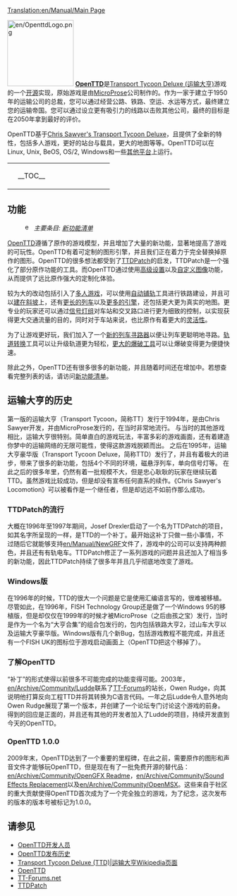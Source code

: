 [[Translation:en/Manual/Main Page]]
{{zh/目录}}

[[File:en/OpenttdLogo.png|left|150px]]
[http://www.openttd.org/ '''OpenTTD''']是<span class="plainlinks">[http://zh.wikipedia.org/wiki/運輸大亨 Transport Tycoon Deluxe (运输大亨)]</span>游戏的一个<span class="plainlinks">[http://zh.wikipedia.org/wiki/开放源代码 开源]</span>实现，原始游戏是由[https://www.wikipedia.org/wiki/MicroProse MicroProse]公司制作的。作为一家于建立于1950年的运输公司的总裁，您可以通过经营公路、铁路、空运、水运等方式，最终建立您的运输帝国。您可以通过设立更有吸引力的线路以击败其他公司，最终的目标是在2050年拿到最好的评价。

OpenTTD基于[http://www.chrissawyer.com/info.htm Chris Sawyer's Transport Tycoon Deluxe]，且提供了全新的特性，包括多人游戏，更好的站台与载具，更大的地图等等。OpenTTD可以在Linux, Unix, BeOS, OS/2, Windows和一些[[en/Archive/Compilation and Ports/Operating system|其他平台]]上运行。

{| align="center"
|colspan=2 style="background:none; border:0px"|
|width=200 style="background:none; border:0px"| __TOC__
|style="background:none; border:0px"| [[File:zh/Main menu new game.png|frame|center|OpenTTD [[en/Manual/Game interface#main-window-contents|初始界面]]]]
|}

==功能==
:[[File:en/Searchtool.png|16px]] ''主要条目: [[en/Archive/Lists/List of New Features|新功能清单]]''

[http://www.openttd.org/ OpenTTD]遵循了原作的游戏模型，并且增加了大量的新功能，显著地提高了游戏的可玩性。OpenTTD有着可定制的图形引擎，并且我们正在着力于完全替换掉原作的图形。OpenTTD的很多想法都受到了[http://www.ttdpatch.net/ TTDPatch]的启发，TTDPatch是一个强化了部分原作功能的工具。而OpenTTD通过使用[[zh/高级设置|高级设置]]以及[[zh/NewGRF|自定义图像]]功能，从而提供了远比原作强大的定制化体验。

较为大的改动包括引入了[[zh/多人游戏|多人游戏]]，可以使用[[zh/自动铺轨|自动铺轨]]工具进行铁路建设，并且可以[[zh/建在斜坡|建在斜坡]]上，还有[[zh/超长列车|更长的列车]]以及[[zh/多头列车|更多的引擎]]，还包括更大更为真实的地图。更专业的玩家还可以通过[[zh/Manual/信号灯|信号灯组]]对车站和交叉路口进行更为细致的控制，以实现获得更大交通流量的目的，同时对于车站来说，也比原作有着更大的[[zh/非规范站台|灵活性]]。

为了让游戏更好玩，我们加入了一个[[en/Archive/Manual/Yet Another Pathfinder|新的列车寻路器]]以便让列车更聪明地寻路。[[zh/轨道转换|轨道转换]]工具可以让升级轨道更为轻松，[[zh/特大爆破|更大的爆破工具]]可以让爆破变得更为便捷快速。

除此之外，OpenTTD还有很多很多的新功能，并且随着时间还在增加中。若想查看完整列表的话，请访问[[en/Archive/Lists/List of New Features|新功能清单]]。

==运输大亨的历史==
第一版的运输大亨（Transport Tycoon，简称TT）发行于1994年，是由Chris Sawyer开发，并由MicroProse发行的，在当时非常地流行。
与当时的其他游戏相比，运输大亨很特别。简单直白的游戏玩法，丰富多彩的游戏画面，还有着建造你梦中的运输网络的无限可能性，使得这款游戏脱颖而出。
之后在1995年，运输大亨豪华版（Transport Tycoon Deluxe，简称TTD）发行了，并且有着极大的进步，带来了很多的新功能，包括4个不同的环境，磁悬浮列车，单向信号灯等。
在此之后的很多年里，仍然有着一批规模不大，但是忠心耿耿的玩家在继续玩着TTD。虽然游戏比较成功，但是却没有宣布任何直系的续作。《Chris Sawyer's Locomotion》可以被看作是一个继任者，但是却远远不如前作那么成功。

===TTDPatch的流行===
大概在1996年至1997年期间，Josef Drexler启动了一个名为TTDPatch的项目，如其名字所呈现的一样，是TTD的一个补丁。最开始这补丁只做一些小事情，不过随后它就能够支持[[en/Manual/NewGRF]]文件了，游戏中的公司可以支持两种颜色，并且还有有轨电车。TTDPatch修正了一系列游戏的问题并且还加入了相当多的新功能，因此TTDPatch持续了很多年并且几乎彻底地改变了游戏。

===Windows版===
在1996年的时候，TTD的很大一个问题是它是使用汇编语言写的，很难被移植。尽管如此，在1996年，FISH Technology Group还是做了一个Windows 95的移植版，但是却仅仅在1999年的时候才被MicroProse（之后由孩之宝）发行，当时是作为一个名为“大亨合集”的组合包发行的，包内包括铁路大亨2，过山车大亨以及运输大亨豪华版。Windows版有几个新Bug，包括游戏教程不能完成，并且还有一个FISH UK的图标位于游戏启动画面上（OpenTTD把这个移掉了）。

===了解OpenTTD===
“补丁”的形式使得以前很多不可能完成的功能变得可能。2003年，[[en/Archive/Community/Ludde]]联系了[http://www.tt-forums.net/ TT-Forums]的站长，Owen Rudge，向其说明他打算反向工程TTD并将其转换为C语言代码。一年之后Ludde令人意外地向Owen Rudge展现了第一个版本，并创建了一个论坛专门讨论这个游戏的前身。得到的回应是正面的，并且还有其他的开发者加入了Ludde的项目，持续开发直到今天的OpenTTD。

===OpenTTD 1.0.0===
2009年末，OpenTTD达到了一个重要的里程碑，在此之前，需要原作的图形和声音文件才能够玩OpenTTD，但是现在有了一批免费开源的替代品：[[en/Archive/Community/OpenGFX Readme]]，[[en/Archive/Community/Sound Effects Replacement]]以及[[en/Archive/Community/OpenMSX]]。这些来自于社区的重大贡献使得OpenTTD首次成为了一个完全独立的游戏，为了纪念，这次发布的版本的版本号被标记为1.0.0。

==请参见==
*[[en/Archive/Community/Developers|OpenTTD开发人员]]
*[[en/Archive/OpenTTD/Main Page|OpenTTD发布历史]]
*[http://en.wikipedia.org/wiki/Transport_Tycoon Transport Tycoon Deluxe (TTD)|运输大亨Wikipedia页面]
*[http://www.openttd.org/ OpenTTD]
*[http://www.tt-forums.net/ TT-Forums.net]
*[http://www.ttdpatch.net/ TTDPatch]